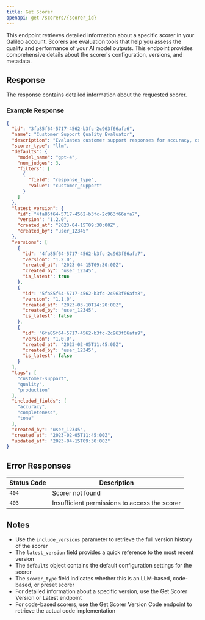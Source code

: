 ```yaml
---
title: Get Scorer
openapi: get /scorers/{scorer_id}
---
```


This endpoint retrieves detailed information about a specific scorer in your Galileo account. Scorers are evaluation tools that help you assess the quality and performance of your AI model outputs. This endpoint provides comprehensive details about the scorer's configuration, versions, and metadata.

## Response

The response contains detailed information about the requested scorer.

### Example Response

```json
{
  "id": "3fa85f64-5717-4562-b3fc-2c963f66afa6",
  "name": "Customer Support Quality Evaluator",
  "description": "Evaluates customer support responses for accuracy, completeness, and tone",
  "scorer_type": "llm",
  "defaults": {
    "model_name": "gpt-4",
    "num_judges": 3,
    "filters": [
      {
        "field": "response_type",
        "value": "customer_support"
      }
    ]
  },
  "latest_version": {
    "id": "4fa85f64-5717-4562-b3fc-2c963f66afa7",
    "version": "1.2.0",
    "created_at": "2023-04-15T09:30:00Z",
    "created_by": "user_12345"
  },
  "versions": [
    {
      "id": "4fa85f64-5717-4562-b3fc-2c963f66afa7",
      "version": "1.2.0",
      "created_at": "2023-04-15T09:30:00Z",
      "created_by": "user_12345",
      "is_latest": true
    },
    {
      "id": "5fa85f64-5717-4562-b3fc-2c963f66afa8",
      "version": "1.1.0",
      "created_at": "2023-03-10T14:20:00Z",
      "created_by": "user_12345",
      "is_latest": false
    },
    {
      "id": "6fa85f64-5717-4562-b3fc-2c963f66afa9",
      "version": "1.0.0",
      "created_at": "2023-02-05T11:45:00Z",
      "created_by": "user_12345",
      "is_latest": false
    }
  ],
  "tags": [
    "customer-support",
    "quality",
    "production"
  ],
  "included_fields": [
    "accuracy",
    "completeness",
    "tone"
  ],
  "created_by": "user_12345",
  "created_at": "2023-02-05T11:45:00Z",
  "updated_at": "2023-04-15T09:30:00Z"
}
```

## Error Responses

| Status Code | Description |
| ----------- | ----------- |
| `404` | Scorer not found |
| `403` | Insufficient permissions to access the scorer |

## Notes

- Use the `include_versions` parameter to retrieve the full version history of the scorer
- The `latest_version` field provides a quick reference to the most recent version
- The `defaults` object contains the default configuration settings for the scorer
- The `scorer_type` field indicates whether this is an LLM-based, code-based, or preset scorer
- For detailed information about a specific version, use the Get Scorer Version or Latest endpoint
- For code-based scorers, use the Get Scorer Version Code endpoint to retrieve the actual code implementation